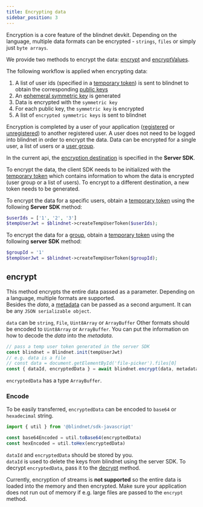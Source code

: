 ```yaml
---
title: Encrypting data
sidebar_position: 3
---
```



Encryption is a core feature of the blindnet devkit. Depending on the language, multiple data formats can be encrypted - `strings`, `files` or simply just `byte arrays`. 

We provide two methods to encrypt the data: [encrypt](#encrypt) and [encryptValues](#encryptvalues).

The following workflow is applied when encrypting data:

1. A list of user ids (specified in a [temporary token](../glossary#temp-user-token)) is sent to blindnet to obtain the corresponding [public keys](../glossary#public-key)
1. An [ephemeral symmetric key](../glossary#data-key) is generated
1. Data is encrypted with the `symmetric key`
1. For each public key, the `symmetric key` is encrypted
1. A list of `encrypted symmetric keys` is sent to blindnet

Encryption is completed by a user of your application ([registered](../glossary#registered-user) or [unregistered](../glossary#anonymous-user)) to another registered user. A user does not need to be logged into blindnet in order to encrypt the data.
Data can be encrypted for a single user, a list of users or a [user group](../glossary#user-groups).

In the current api, the [encryption destination](./managing_users_access#creating-temporary-tokens) is specified in the **Server SDK**.

To encrypt the data, the client SDK needs to be initialized with the [temporary token](./managing_users_access#creating-temporary-tokens) which contains information to whom the data is encrypted (user group or a list of users). To encrypt to a different destination, a new token needs to be generated.

To encrypt the data for a specific users, obtain a [temporary token](../glossary#temp-user-token) using the following **Server SDK** method:

<Tabs groupId="lang-server">
<TabItem value="php" label="PHP" default>

```PHP
$userIds = ['1', '2', '3']
$tempUserJwt = $blindnet->createTempUserToken($userIds);
```

</TabItem>
</Tabs>

To encrypt the data for a [group](../glossary#user-groups), obtain a [temporary token](../glossary#temp-user-token) using the following **server SDK** method:

<Tabs groupId="lang-server">
<TabItem value="php" label="PHP" default>

```PHP
$groupId = '1'
$tempUserJwt = $blindnet->createTempUserToken($groupId);
```

</TabItem>
</Tabs>

## encrypt

This method encrypts the entire data passed as a parameter.
Depending on a language, multiple formats are supported.  
Besides the _data_, a [metadata](../glossary#metadata) can be passed as a second argument. It can be any `JSON serializable object`.

<Tabs groupId="lang-client">
<TabItem value="js" label="JavaScript" default>

`data` can be `string`, `File`, `Uint8Array` or `ArrayBuffer`
Other formats should be encoded to `Uint8Array` or `ArrayBuffer`. You can put the information on how to decode the _data_ into the _metadata_.

```javascript
// pass a temp user token generated in the server SDK
const blindnet = Blindnet.init(tempUserJwt)
// e.g. data is a file
// const data = document.getElementById('file-picker').files[0]
const { dataId, encryptedData } = await blindnet.encrypt(data, metadata)    
```
`encryptedData` has a type `ArrayBuffer`.

</TabItem>
</Tabs>

### Encode

To be easily transferred, `encryptedData` can be encoded to `base64` or `hexadecimal` string.

<Tabs groupId="lang-client">
<TabItem value="js" label="JavaScript" default>

```javascript
import { util } from '@blindnet/sdk-javascript'

const base64Encoded = util.toBase64(encryptedData)
const hexEncoded = util.toHex(encryptedData)
```

</TabItem>
</Tabs>

`dataId` and `encryptedData` should be stored by you.  
`dataId` is used to delete the keys from blindnet using the server SDK.
To decrypt `encryptedData`, pass it to the [decrypt](./decrypt#decrypt) method.

Currently, encryption of streams is **not supported** so the entire data is loaded into the memory and then encrypted. Make sure your application does not run out of memory if e.g. large files are passed to the `encrypt` method.
